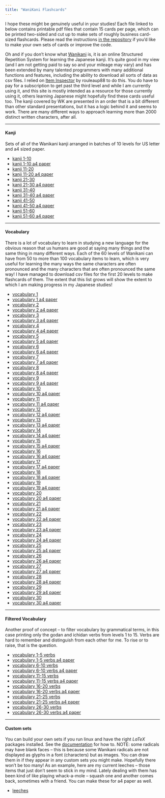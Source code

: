 ```yaml
---
title: "WaniKani Flashcards"
--- 
```


I hope these might be genuinely useful in your studies! Each file linked to below contains printable pdf files that contain 15 cards per page, which can be printed two-sided and cut up to make sets of roughly business card-sized flashcards. Please read the instructions [in the repository](https://github.com/gwmatthews/wanikani-flashcards/) if you'd like to make your own sets of cards or improve the code. 

Oh and if you don't know what [Wanikani](https://www.wanikani.com/) is, it is an online Structured Repetition System for learning the Japanese kanji. It's quite good in my view (and I am not getting paid to say so and your mileage may vary) and has been extended by many talented programmers with many additional functions and features, including the ability to download all sorts of data as csv files. I relied on [Item Inspector](https://github.com/rouleaup88/item-inspector) by rouleaup88 to do this. You do have to pay for a subscription to get past the third level and while I am currently using it, and this site is mostly intended as a resource for those currently using it, others learning Japanese might hopefully find these cards useful too. The kanji covered by WK are presented in an order that is a bit different than other standard presentations, but it has a logic behind it and seems to work. There are many different ways to approach learning more than 2000 distinct written characters, after all.

***

#### Kanji

Sets of all of the Wanikani kanji arranged in batches of 10 levels for US letter and a4 sized paper.

- [kanji 1-10](kanji-1-10.pdf)
- [kanji 1-10 a4 paper ](kanji-1-10-a4.pdf)
- [kanji 11-20](kanji-11-20.pdf)
- [kanji 11-20 a4 paper ](kanji-11-20-a4.pdf)
- [kanji 21-30](kanji-21-30.pdf)
- [kanji 21-30 a4 paper ](kanji-21-30-a4.pdf)
- [kanji 31-40](kanji-31-40.pdf)
- [kanji 31-40 a4 paper ](kanji-31-40-a4.pdf)
- [kanji 41-50](kanji-41-50.pdf)
- [kanji 41-50 a4 paper ](kanji-41-50-a4.pdf)
- [kanji 51-60](kanji-51-60.pdf)
- [kanji 51-60 a4 paper ](kanji-51-60-a4.pdf)

***

#### Vocabulary

There is a lot of vocabulary to learn in studying a new language for the obvious reason that us humans are good at saying many things and the same thing in many different ways. Each of the 60 levels of Wanikani can have from 50 to more than 100 vocabulary items to learn, which is very useful for learning the many ways the same characters are often pronounced and the many characters that are often pronounced the same way! I have managed to download csv files for the first 20 levels to make flashcards of them. The extent that this list grows will show the extent to which I am making progress in my Japanese studies!

- [vocabulary 1](vocab-1.pdf)
- [vocabulary 1 a4 paper ](vocab-1-a4.pdf)
- [vocabulary 2](vocab-2.pdf)
- [vocabulary 2 a4 paper ](vocab-2-a4.pdf)
- [vocabulary 3](vocab-3.pdf)
- [vocabulary 3 a4 paper ](vocab-3-a4.pdf)
- [vocabulary 4](vocab-4.pdf)
- [vocabulary 4 a4 paper ](vocab-4-a4.pdf)
- [vocabulary 5](vocab-5.pdf)
- [vocabulary 5 a4 paper ](vocab-5-a4.pdf)
- [vocabulary 6](vocab-6.pdf)
- [vocabulary 6 a4 paper ](vocab-6-a4.pdf)
- [vocabulary 7](vocab-7.pdf)
- [vocabulary 7 a4 paper ](vocab-7-a4.pdf)
- [vocabulary 8](vocab-8.pdf)
- [vocabulary 8 a4 paper ](vocab-8-a4.pdf)
- [vocabulary 9](vocab-9.pdf)
- [vocabulary 9 a4 paper ](vocab-9-a4.pdf)
- [vocabulary 10](vocab-10.pdf)
- [vocabulary 10 a4 paper ](vocab-10-a4.pdf)
- [vocabulary 11](vocab-11.pdf)
- [vocabulary 11 a4 paper ](vocab-11-a4.pdf)
- [vocabulary 12](vocab-12.pdf)
- [vocabulary 12 a4 paper ](vocab-12-a4.pdf)
- [vocabulary 13](vocab-13.pdf)
- [vocabulary 13 a4 paper ](vocab-13-a4.pdf)
- [vocabulary 14](vocab-14.pdf)
- [vocabulary 14 a4 paper ](vocab-14-a4.pdf)
- [vocabulary 15](vocab-15.pdf)
- [vocabulary 15 a4 paper ](vocab-15-a4.pdf)
- [vocabulary 16](vocab-16.pdf)
- [vocabulary 16 a4 paper ](vocab-16-a4.pdf)
- [vocabulary 17](vocab-17.pdf)
- [vocabulary 17 a4 paper ](vocab-17-a4.pdf)
- [vocabulary 18](vocab-18.pdf)
- [vocabulary 18 a4 paper ](vocab-18-a4.pdf)
- [vocabulary 19](vocab-19.pdf)
- [vocabulary 19 a4 paper ](vocab-19-a4.pdf)
- [vocabulary 20](vocab-20.pdf)
- [vocabulary 20 a4 paper ](vocab-20-a4.pdf)
- [vocabulary 21](vocab-21.pdf)
- [vocabulary 21 a4 paper ](vocab-21-a4.pdf)
- [vocabulary 22](vocab-22.pdf)
- [vocabulary 22 a4 paper ](vocab-22-a4.pdf)
- [vocabulary 23](vocab-23.pdf)
- [vocabulary 23 a4 paper ](vocab-23-a4.pdf)
- [vocabulary 24](vocab-24.pdf)
- [vocabulary 24 a4 paper ](vocab-24-a4.pdf)
- [vocabulary 25](vocab-25.pdf)
- [vocabulary 25 a4 paper ](vocab-25-a4.pdf)
- [vocabulary 26](vocab-26.pdf)
- [vocabulary 26 a4 paper ](vocab-26-a4.pdf)
- [vocabulary 27](vocab-27.pdf)
- [vocabulary 27 a4 paper ](vocab-27-a4.pdf)
- [vocabulary 28](vocab-28.pdf)
- [vocabulary 28 a4 paper ](vocab-28-a4.pdf)
- [vocabulary 29](vocab-29.pdf)
- [vocabulary 29 a4 paper ](vocab-29-a4.pdf)
- [vocabulary 30](vocab-30.pdf)
- [vocabulary 30 a4 paper ](vocab-30-a4.pdf)

***

#### Filtered Vocabulary

Another proof of concept -- to filter vocabulary by grammatical terms, in this case printing only the godan and ichidan verbs from levels 1 to 15. Verbs are hard to remember and distinguish from each other for me. To rise or to raise, that is the question.

- [vocabulary 1-5 verbs](vocab-1-5-verbs.pdf)
- [vocabulary 1-5 verbs a4 paper ](vocab-1-5-verbs-a4.pdf)
- [vocabulary 6-10 verbs](vocab-6-10-verbs.pdf)
- [vocabulary 6-10 verbs a4 paper ](vocab-6-10-verbs-a4.pdf)
- [vocabulary 11-15 verbs](vocab-11-15-verbs.pdf)
- [vocabulary 11-15 verbs a4 paper ](vocab-11-15-verbs-a4.pdf)
- [vocabulary 16-20 verbs](vocab-16-20-verbs.pdf)
- [vocabulary 16-20 verbs a4 paper ](vocab-16-20-verbs-a4.pdf)
- [vocabulary 21-25 verbs](vocab-21-25-verbs.pdf)
- [vocabulary 21-25 verbs a4 paper ](vocab-21-25-verbs-a4.pdf)
- [vocabulary 26-30 verbs](vocab-26-30-verbs.pdf)
- [vocabulary 26-30 verbs a4 paper ](vocab-26-30-verbs-a4.pdf)

***

#### Custom sets

You can build your own sets if you run linux and have the right $LaTeX$ packages installed. See the [documentation](https://github.com/gwmatthews/wanikani-flashcards/blob/main/README.md) for how to. NOTE: some radicals may have blank faces -- this is because some Wanikani radicals are not displayed as glyphs in a font (characters) but as images. You can draw them in if they appear in any custom sets you might make. Hopefully there won't be too many! As an example, here are my current leeches -- those items that just don't seem to stick in my mind. Lately dealing with them has been kind of like playing whack-a-mole -- squash one and another comes back, sometimes with a friend. You can make these for a4 paper as well.

- [leeches](leeches.pdf)

